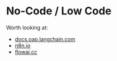 # No-Code / Low Code

Worth looking at: 

- [docs.oap.langchain.com](https://docs.oap.langchain.com/)
- [n8n.io](https://n8n.io/)
- [flowai.cc](https://flowai.cc/en/)
